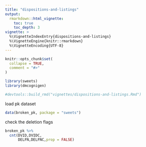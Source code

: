 ```yaml
---
title: "dispositions-and-listings"
output: 
  rmarkdown::html_vignette:
    toc: true
    toc_depth: 3
vignette: >
  %\VignetteIndexEntry{dispositions-and-listings}
  %\VignetteEngine{knitr::rmarkdown}
  %\VignetteEncoding{UTF-8}
---
```


```r
knitr::opts_chunk$set(
  collapse = TRUE,
  comment = "#>"
)
```

```r
library(sweets)
library(dmcognigen)

#devtools::build_rmd("vignettes/dispositions-and-listings.Rmd") 
```


load pk dataset
```r
data(broken_pk, package = "sweets")
```

check the deletion flags
```r

broken_pk %>%
  cnt(DVID,DVIDC,
      DELFN,DELFNC,prop = FALSE)
```

